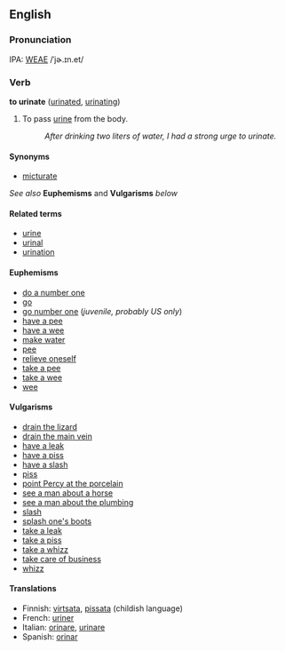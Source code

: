 == English ==

===Pronunciation===
IPA: [[WEAE]] /ˈjɚ.ɪn.et/

=== Verb ===
'''to urinate''' ([[urinated]], [[urinating]])

# To pass [[urine]] from the body.
#: ''After drinking two liters of water, I had a strong urge to urinate.''

====Synonyms====
*[[micturate]]

''See also'' '''Euphemisms''' and '''Vulgarisms''' ''below''

====Related terms====
*[[urine]]
*[[urinal]]
*[[urination]]

==== Euphemisms ====
*[[do a number one]] <!--this is used in the UK - how about Australia?-->
*[[go]]
*[[go number one]] (''juvenile, probably US only'')<!-- "number one" is used in Australia but there is no set phrase to make it a verb - we would put it many different ways. this should probable move to "urine" -->
*[[have a pee]] <!--UK only?-->
*[[have a wee]] <!--UK only?-->
*[[make water]] <!--Morgan Freeman in Driving Miss Daisy -->
*[[pee]] <!--euphemistic for "piss"-->
*[[relieve oneself]]
*[[take a pee]] <!--US only?-->
*[[take a wee]] <!--exists?  US only?-->
*[[wee]]

==== Vulgarisms ====
*[[drain the lizard]]
*[[drain the main vein]]
*[[have a leak]] <!--UK only?-->
*[[have a piss]] <!--UK only?-->
*[[have a slash]] <!--UK only?-->
*[[piss]]
*[[point Percy at the porcelain]] <!--UK only?-->
*[[see a man about a horse]]
*[[see a man about the plumbing]]
*[[slash]]
*[[splash one's boots]] <!--or wet one's boots?-->
*[[take a leak]] <!--US only?-->
*[[take a piss]] <!--US only?-->
*[[take a whizz]] <!--US only?-->
*[[take care of business]]
*[[whizz]]

==== Translations ====
*Finnish: [[virtsata]], [[pissata]] (childish language)
*French: [[uriner]]
*Italian: [[orinare]], [[urinare]]
*Spanish: [[orinar]]